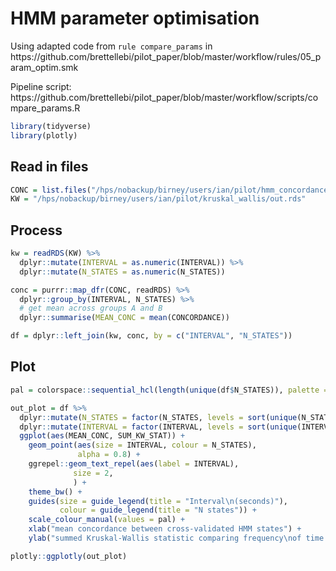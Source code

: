 # HMM parameter optimisation

Using adapted code from `rule compare_params` in https://github.com/brettellebi/pilot_paper/blob/master/workflow/rules/05_param_optim.smk

Pipeline script: https://github.com/brettellebi/pilot_paper/blob/master/workflow/scripts/compare_params.R

```r
library(tidyverse)
library(plotly)
```

## Read in files

```r
CONC = list.files("/hps/nobackup/birney/users/ian/pilot/hmm_concordance_recode/",full.names = T, recursive = T)
KW = "/hps/nobackup/birney/users/ian/pilot/kruskal_wallis/out.rds"
```

## Process

```r
kw = readRDS(KW) %>% 
  dplyr::mutate(INTERVAL = as.numeric(INTERVAL)) %>% 
  dplyr::mutate(N_STATES = as.numeric(N_STATES))

conc = purrr::map_dfr(CONC, readRDS) %>% 
  dplyr::group_by(INTERVAL, N_STATES) %>% 
  # get mean across groups A and B
  dplyr::summarise(MEAN_CONC = mean(CONCORDANCE))

df = dplyr::left_join(kw, conc, by = c("INTERVAL", "N_STATES"))
```

## Plot

```r
pal = colorspace::sequential_hcl(length(unique(df$N_STATES)), palette = "ag_Sunset")

out_plot = df %>% 
  dplyr::mutate(N_STATES = factor(N_STATES, levels = sort(unique(N_STATES)))) %>% 
  dplyr::mutate(INTERVAL = factor(INTERVAL, levels = sort(unique(INTERVAL)))) %>% 
  ggplot(aes(MEAN_CONC, SUM_KW_STAT)) +
    geom_point(aes(size = INTERVAL, colour = N_STATES),
               alpha = 0.8) +
    ggrepel::geom_text_repel(aes(label = INTERVAL),
              size = 2,
              ) +
    theme_bw() +
    guides(size = guide_legend(title = "Interval\n(seconds)"),
           colour = guide_legend(title = "N states")) +
    scale_colour_manual(values = pal) +
    xlab("mean concordance between cross-validated HMM states") +
    ylab("summed Kruskal-Wallis statistic comparing frequency\nof time spent in each HMM state across medaka lines")

plotly::ggplotly(out_plot)
```
